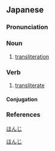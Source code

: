==Japanese==
{{ja-kanjitab|ほん|じ|yomi=o}}

===Pronunciation===
{{ja-pron|yomi=goon|ほんじ|acc=0|acc_ref=DJR}}

===Noun===
{{ja-noun|ほんじ}}

# [[transliteration]]

===Verb===
{{ja-verb-suru|ほんじ}}

# [[transliterate]]

====Conjugation====
{{ja-suru|ほんじ}}

===References===
<references/>

[[Category:ja:Linguistics|ほんじ]]
[[CAtegory:ja:Translation studies|ほんじ]]